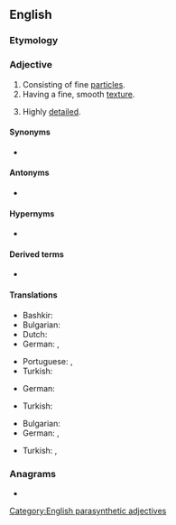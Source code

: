{{also|finegrained}}
==English==

===Etymology===
{{compound|en|fine|grained}}

===Adjective===
{{en-adj}}

# Consisting of fine [[particle]]s.
# Having a fine, smooth [[texture]].
# {{lb|en|figurative}} Highly [[detailed]].

====Synonyms====
* {{l|en|subtle}}

====Antonyms====
* {{l|en|coarse-grained}}

====Hypernyms====
* {{l|en|grained}}

====Derived terms====
* {{l|en|fine-grainedness}}

====Translations====
{{trans-top|Consisting of fine particles}}
* Bashkir: {{t|ba|ваҡ|sc=Cyrl}}
* Bulgarian: {{t|bg|дребнозърнест}}
* Dutch: {{t|nl|fijnkorrelig}}
* German: {{t+|de|feinkörnig}}, {{t|de|kleinkörnig}}
{{trans-mid}}
* Portuguese: {{t+|pt|peneirado}}, {{t+|pt|refinado}}
* Turkish: {{t|tr|[[ince]] [[taneli]]}}
{{trans-bottom}}

{{trans-top|Having a fine, smooth texture}}
* German: {{t+|de|feinkörnig}}
{{trans-mid}}
* Turkish: {{t|tr|[[ince]] [[taneli]]}}
{{trans-bottom}}

{{trans-top|figurative: detailed}}
* Bulgarian: {{t+|bg|детайлен}}
* German: {{t|de|detailgenau}}, {{t+|de|detailliert}}
{{trans-mid}}
* Turkish: {{t+|tr|ayrıntılı}}, {{t+|tr|detaylı}}
{{trans-bottom}}

===Anagrams===
* {{anagrams|en|a=adeefgiinnr|era-defining}}

[[Category:English parasynthetic adjectives]]